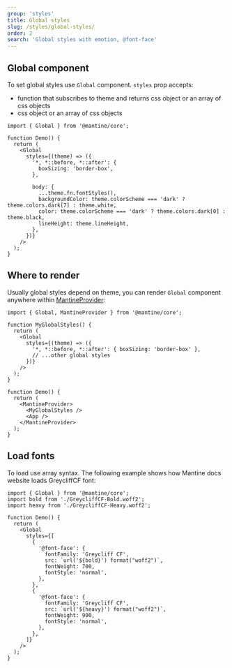 ```yaml
---
group: 'styles'
title: Global styles
slug: /styles/global-styles/
order: 2
search: 'Global styles with emotion, @font-face'
---
```


## Global component

To set global styles use `Global` component. `styles` prop accepts:

- function that subscribes to theme and returns css object or an array of css objects
- css object or an array of css objects

```tsx
import { Global } from '@mantine/core';

function Demo() {
  return (
    <Global
      styles={(theme) => ({
        '*, *::before, *::after': {
          boxSizing: 'border-box',
        },

        body: {
          ...theme.fn.fontStyles(),
          backgroundColor: theme.colorScheme === 'dark' ? theme.colors.dark[7] : theme.white,
          color: theme.colorScheme === 'dark' ? theme.colors.dark[0] : theme.black,
          lineHeight: theme.lineHeight,
        },
      })}
    />
  );
}
```

## Where to render

Usually global styles depend on theme, you can render `Global` component anywhere within [MantineProvider](/theming/mantine-provider/):

```tsx
import { Global, MantineProvider } from '@mantine/core';

function MyGlobalStyles() {
  return (
    <Global
      styles={(theme) => ({
        '*, *::before, *::after': { boxSizing: 'border-box' },
        // ...other global styles
      })}
    />
  );
}

function Demo() {
  return (
    <MantineProvider>
      <MyGlobalStyles />
      <App />
    </MantineProvider>
  );
}
```

## Load fonts

To load use array syntax. The following example shows how Mantine docs website loads GreycliffCF font:

```tsx
import { Global } from '@mantine/core';
import bold from './GreycliffCF-Bold.woff2';
import heavy from './GreycliffCF-Heavy.woff2';

function Demo() {
  return (
    <Global
      styles={[
        {
          '@font-face': {
            fontFamily: 'Greycliff CF',
            src: `url('${bold}') format("woff2")`,
            fontWeight: 700,
            fontStyle: 'normal',
          },
        },
        {
          '@font-face': {
            fontFamily: 'Greycliff CF',
            src: `url('${heavy}') format("woff2")`,
            fontWeight: 900,
            fontStyle: 'normal',
          },
        },
      ]}
    />
  );
}
```
